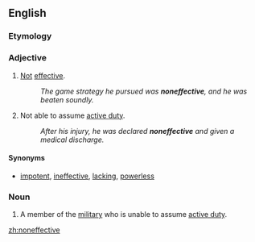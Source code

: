 ==English==

===Etymology===
{{prefix|non|effective}}

===Adjective===
{{en-adj}}

# {{comparable}} [[not|Not]] [[effective]].
#: ''The game strategy he pursued was '''noneffective''', and he was beaten soundly.''
# {{notcomparable}} {{context|military}} Not able to assume [[active duty]].
#: ''After his injury, he was declared '''noneffective''' and given a medical discharge.''

====Synonyms====
* {{sense|not effective}} [[impotent]], [[ineffective]], [[lacking]], [[powerless]]

===Noun===
{{en-noun}}

# A member of the [[military]] who is unable to assume [[active duty]].

[[zh:noneffective]]